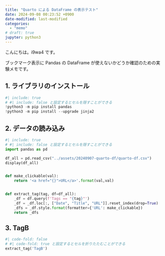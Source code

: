 ```yaml
---
title: "Quarto による DataFrame の表示テスト"
date: 2024-09-08 00:23:52 +0900
date-modified: last-modified
categories:
  - "memo"
# draft: true
jupyter: python3
---
```


こんにちは。i9wa4 です。

ブックマーク表示に Pandas の DataFrame が使えないかどうか確認のための実験メモです。

## 1. ライブラリのインストール

```python
#| include: true
# #| include: false と設定するとセルを隠すことができる
!python3 -m pip install pandas
!python3 -m pip install --upgrade jinja2
```

## 2. データの読み込み

```python
#| include: true
# #| include: false と設定するとセルを隠すことができる
import pandas as pd

df_all = pd.read_csv("../assets/20240907-quarto-df/quarto-df.csv")
display(df_all)


def make_clickable(val):
    return '<a href="{}">URL</a>'.format(val,val)


def extract_tag(tag, df=df_all):
    _df = df.query(f'Tags == "{tag}"')
    _df = _df.loc[:, ["Date", "Title", "URL"]].reset_index(drop=True)
    _dfs = _df.style.format(formatter={'URL': make_clickable})
    return _dfs
```

## 3. TagB

```python
#| code-fold: false
# #| code-fold: true と設定するとセルを折りたたむことができる
extract_tag('TagB')
```
